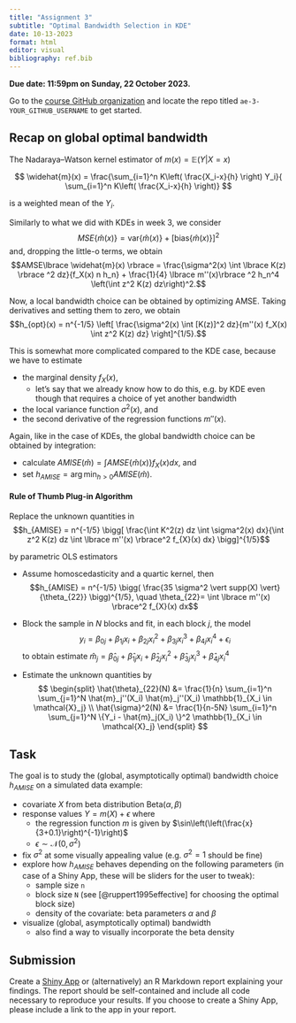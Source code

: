 ```yaml
---
title: "Assignment 3"
subtitle: "Optimal Bandwidth Selection in KDE"
date: 10-13-2023
format: html
editor: visual
bibliography: ref.bib
---
```


::: callout-important
**Due date: 11:59pm on Sunday, 22 October 2023.**
:::

::: callout-note
Go to the [course GitHub organization](https://github.com/MATH-517) and locate the repo titled `ae-3-YOUR_GITHUB_USERNAME` to get started.
:::

## Recap on global optimal bandwidth

The Nadaraya--Watson kernel estimator of $m(x) = \mathbb{E}(Y|X=x)$

$$ \widehat{m}(x) = \frac{\sum_{i=1}^n K\left( \frac{X_i-x}{h} \right) Y_i}{ \sum_{i=1}^n K\left( \frac{X_i-x}{h} \right)} $$

is a weighted mean of the $Y_i$. 

Similarly to what we did with KDEs in week 3, we consider $$MSE\lbrace \widehat{m}(x) \rbrace = \mathrm{var}\lbrace \widehat{m}(x) \rbrace + \big[\mathrm{bias}\lbrace \widehat{m}(x) \rbrace\big]^2$$ and, dropping the little-o terms, we obtain $$AMSE\lbrace \widehat{m}(x) \rbrace = \frac{\sigma^2(x) \int \lbrace K(z) \rbrace ^2 dz}{f_X(x) n h_n} + \frac{1}{4} \lbrace m''(x)\rbrace ^2 h_n^4 \left(\int z^2 K(z) dz\right)^2.$$

Now, a local bandwidth choice can be obtained by optimizing AMSE. Taking derivatives and setting them to zero, we obtain $$h_{opt}(x) = n^{-1/5} \left[ \frac{\sigma^2(x) \int [K(z)]^2 dz}{m''(x) f_X(x) \int z^2 K(z) dz} \right]^{1/5}.$$


This is somewhat more complicated compared to the KDE case, because we have to estimate

-   the marginal density $f_X(x)$,
    -   let's say that we already know how to do this, e.g. by KDE even though that requires a choice of yet another bandwidth
-   the local variance function $\sigma^2(x)$, and
-   the second derivative of the regression functions $m''(x)$.

Again, like in the case of KDEs, the global bandwidth choice can be obtained by integration:

-   calculate $AMISE(\widehat{m}) = \int AMSE \lbrace \widehat{m}(x) \rbrace f_X(x) dx$, and
-   set $h_{AMISE} = \mathrm{arg\,min}_{h>0} AMISE(\widehat{m})$.


#### Rule of Thumb Plug-in Algorithm

Replace the unknown quantities in $$h_{AMISE} = n^{-1/5} \bigg[ \frac{\int K^2(z) dz \int \sigma^2(x) dx}{\int z^2 K(z) dz \int \lbrace m''(x) \rbrace^2 f_{X}(x) dx} \bigg]^{1/5}$$

by parametric OLS estimators

-   Assume homoscedasticity and a quartic kernel, then $$h_{AMISE} = n^{-1/5} \bigg( \frac{35 \sigma^2 \vert supp(X) \vert}{\theta_{22}} \bigg)^{1/5}, \quad \theta_{22}= \int \lbrace m''(x) \rbrace^2 f_{X}(x) dx$$
-   Block the sample in $N$ blocks and fit, in each block $j$, the model $$y_i = \beta_{0j} + \beta_{1j} x_i + \beta_{2j} x_i^2 + \beta_{3j} x_i^3 + \beta_{4j} x_i^4 + \epsilon_i$$ to obtain estimate $\hat{m}_j = \hat{\beta}_{0j} + \hat{\beta}_{1j} x_i + \hat{\beta}_{2j} x_i^2 + \hat{\beta}_{3j} x_i^3 + \hat{\beta}_{4j} x_i^4$


-   Estimate the unknown quantities by $$
    \begin{split}
     \hat{\theta}_{22}(N) &= \frac{1}{n} \sum_{i=1}^n \sum_{j=1}^N \hat{m}_j''(X_i) \hat{m}_j''(X_i)  \mathbb{1}_{X_i \in \mathcal{X}_j} \\
     \hat{\sigma}^2(N) &= \frac{1}{n-5N} \sum_{i=1}^n \sum_{j=1}^N \{Y_i - \hat{m}_j(X_i) \}^2 \mathbb{1}_{X_i \in \mathcal{X}_j}
    \end{split}
    $$

## Task

The goal is to study the (global, asymptotically optimal) bandwidth choice $h_{AMISE}$ on a simulated data example:

-   covariate $X$ from beta distribution Beta$(\alpha,\beta)$ 
-   response values $Y = m(X) + \epsilon$ where
    -   the regression function $m$ is given by $\sin\left(\left(\frac{x}{3+0.1}\right)^{-1}\right)$
    -   $\epsilon \sim \mathcal{N}(0,\sigma^2)$
-   fix $\sigma^2$ at some visually appealing value (e.g. $\sigma^2=1$ should be fine)
-   explore how $h_{AMISE}$ behaves depending on the following parameters (in case of a Shiny App, these will be sliders for the user to tweak):
    -   sample size `n`
    -   block size `N` (see  [@ruppert1995effective] for choosing the optimal block size)
    -   density of the covariate: beta parameters $\alpha$ and $\beta$
-   visualize (global, asymptotically optimal) bandwidth
    -   also find a way to visually incorporate the beta density

## Submission

Create a [Shiny App](https://shiny.rstudio.com/tutorial/written-tutorial/lesson1/) or (alternatively) an R Markdown report explaining your findings. The report should be self-contained and include all code necessary to reproduce your results. If you choose to create a Shiny App, please include a link to the app in your report.
